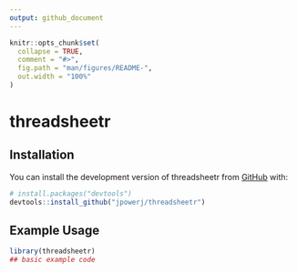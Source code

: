 ```yaml
---
output: github_document
---
```


<!-- README.md is generated from README.Rmd. Please edit that file -->

```r
knitr::opts_chunk$set(
  collapse = TRUE,
  comment = "#>",
  fig.path = "man/figures/README-",
  out.width = "100%"
)
```

# threadsheetr

<!-- badges: start -->
<!-- badges: end -->

## Installation

You can install the development version of threadsheetr from [GitHub](https://github.com/) with:

``` r
# install.packages("devtools")
devtools::install_github("jpowerj/threadsheetr")
```

## Example Usage

```r
library(threadsheetr)
## basic example code
```

